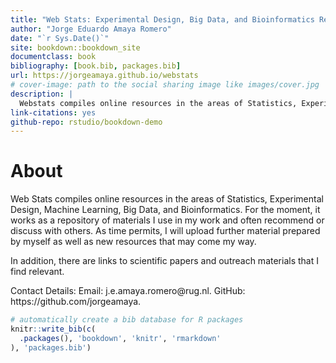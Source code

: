 ```yaml
--- 
title: "Web Stats: Experimental Design, Big Data, and Bioinformatics Resources"
author: "Jorge Eduardo Amaya Romero"
date: "`r Sys.Date()`"
site: bookdown::bookdown_site
documentclass: book
bibliography: [book.bib, packages.bib]
url: https://jorgeamaya.github.io/webstats
# cover-image: path to the social sharing image like images/cover.jpg
description: |
  Webstats compiles online resources in the areas of Statistics, Experimental Design, Machine Learning, Big Data, and Bioinformatics
link-citations: yes
github-repo: rstudio/bookdown-demo
---
```


# About
Web Stats compiles online resources in the areas of Statistics, Experimental Design, Machine Learning, Big Data, and Bioinformatics. For the moment, it works as a repository of materials I use in my work and often recommend or discuss with others. As time permits, I will upload further material prepared by myself as well as new resources that may come my way. 

In addition, there are links to scientific papers and outreach materials that I find relevant.

Contact Details:
Email: j.e.amaya.romero@rug.nl.
GitHub: https://github.com/jorgeamaya.

```r
# automatically create a bib database for R packages
knitr::write_bib(c(
  .packages(), 'bookdown', 'knitr', 'rmarkdown'
), 'packages.bib')
```
